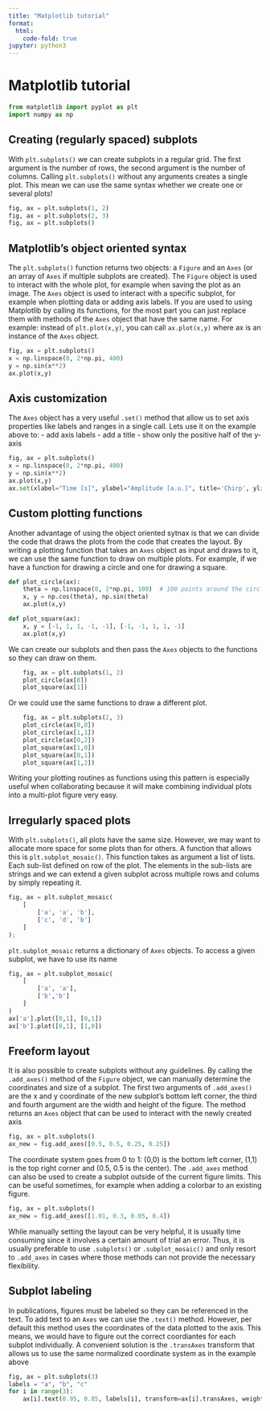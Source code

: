 ```yaml
---
title: "Matplotlib tutorial"
format:
  html:
    code-fold: true
jupyter: python3
---
```


# Matplotlib tutorial



```python
from matplotlib import pyplot as plt
import numpy as np
```

## Creating (regularly spaced) subplots

With `plt.subplots()` we can create subplots in a regular grid. 
The first argument is the number of rows, the second argument is the number of columns.
Calling `plt.subplots()` without any arguments creates a single plot.
This mean we can use the same syntax whether we create one or several plots!

```python
fig, ax = plt.subplots(1, 2)
fig, ax = plt.subplots(2, 3)
fig, ax = plt.subplots()
```

## Matplotlib's object oriented syntax

The `plt.subplots()` function returns two objects: a `Figure` and an `Axes` (or an array of `Axes` if multiple subplots are created).
The `Figure` object is used to interact with the whole plot, for example when saving the plot as an image.
The `Axes` object is used to interact with a specific subplot, for example when plotting data or adding axis labels.
If you are used to using Matplotlib by calling its functions, for the most part you can just replace them with methods of the `Axes` object that have the same name.
For example: instead of `plt.plot(x,y)`, you can call `ax.plot(x,y)` where ax is an instance of the `Axes` object.

```python
fig, ax = plt.subplots()
x = np.linspace(0, 2*np.pi, 400)
y = np.sin(x**2)
ax.plot(x,y)
```


## Axis customization
The `Axes` object has a very useful `.set()` method that allow us to set axis properties like labels and ranges in a single call.
Lets use it on the example above to:
- add axis labels
- add a title
- show only the positive half of the y-axis

```python
fig, ax = plt.subplots()
x = np.linspace(0, 2*np.pi, 400)
y = np.sin(x**2)
ax.plot(x,y)
ax.set(xlabel="Time [s]", ylabel="Amplitude [a.u.]", title='Chirp', ylim=(0,1));
```

## Custom plotting functions
Another advantage of using the object oriented sytnax is that we can divide the code that draws the plots from the code that creates the layout.
By writing a plotting function that takes an `Axes` object as input and draws to it, we can use the same function to draw on multiple plots.
For example, if we have a function for drawing a circle and one for drawing a square.

```python
def plot_circle(ax):
    theta = np.linspace(0, 2*np.pi, 100)  # 100 points around the circle
    x, y = np.cos(theta), np.sin(theta)
    ax.plot(x,y)

def plot_square(ax):
    x, y = [-1, 1, 1, -1, -1], [-1, -1, 1, 1, -1]
    ax.plot(x,y)
```

We can create our subplots and then pass the `Axes` objects to the functions so they can draw on them.

```python
    fig, ax = plt.subplots(1, 2)
    plot_circle(ax[0])
    plot_square(ax[1])
```

Or we could use the same functions to draw a different plot.

```python
    fig, ax = plt.subplots(2, 3)
    plot_circle(ax[0,0])
    plot_circle(ax[1,1])
    plot_circle(ax[0,2])
    plot_square(ax[1,0])
    plot_square(ax[0,1])
    plot_square(ax[1,2])
```

Writing your plotting routines as functions using this pattern is especially useful when collaborating because it will make combining individual plots into a multi-plot figure very easy.

## Irregularly spaced plots
With `plt.subplots()`, all plots have the same size.
However, we may want to allocate more space for some plots than for others.
A function that allows this is `plt.subplot_mosaic()`.
This function takes as argument a list of lists.
Each sub-list defined on row of the plot.
The elements in the sub-lists are strings and we can extend a given subplot across multiple rows and colums by simply repeating it.

```python
fig, ax = plt.subplot_mosaic(
    [
        ['a', 'a', 'b'],
        ['c', 'd', 'b']
    ]
);
```

`plt.subplot_mosaic` returns a dictionary of `Axes` objects.
To access a given subplot, we have to use its name

```python
fig, ax = plt.subplot_mosaic(
    [
        ['a', 'a'],
        ['b','b']
    ]
)
ax['a'].plot([0,1], [0,1])
ax['b'].plot([0,1], [1,0])
```

## Freeform layout
It is also possible to create subplots without any guidelines.
By calling the `.add_axes()` method of the `Figure` object, we can manually determine the coordinates and size of a subplot.
The first two arguments of `.add_axes()` are the x and y coordinate of the new subplot's bottom left corner, the third and fourth argument are the width and height of the figure.
The method returns an `Axes` object that can be used to interact with the newly created axis

```python
fig, ax = plt.subplots()
ax_new = fig.add_axes([0.5, 0.5, 0.25, 0.25])
```

The coordinate system goes from 0 to 1: (0,0) is the bottom left corner, (1,1) is the top right corner and (0.5, 0.5 is the center).
The `.add_axes` method can also be used to create a subplot outside of the current figure limits.
This can be useful sometimes, for example when adding a colorbar to an existing figure.

```python
fig, ax = plt.subplots()
ax_new = fig.add_axes([1.01, 0.3, 0.05, 0.4])
```

While manually setting the layout can be very helpful, it is usually time consuming since it involves a certain amount of trial an error.
Thus, it is usually preferable to use `.subplots()` or `.subplot_mosaic()` and only resort to `.add_axes` in cases where those methods can not provide the necessary flexibility.

## Subplot labeling

In publications, figures must be labeled so they can be referenced in the text.
To add text to an `Axes` we can use the `.text()` method.
However, per default this method uses the coordinates of the data plotted to the axis.
This means, we would have to figure out the correct coordiantes for each subplot individually.
A convenient solution is the `.transAxes` transform that allows us to use the same normalized coordinate system as in the example above


```python
fig, ax = plt.subplots(3)
labels = "a", "b", "c"
for i in range(3):
    ax[i].text(0.95, 0.85, labels[i], transform=ax[i].transAxes, weight="bold")
```
